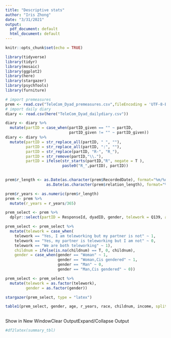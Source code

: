 ```yaml
---
title: "Descriptive stats"
author: "Iris Zhong"
date: "3/31/2021"
output:
  pdf_document: default
  html_document: default
---
```


```r
knitr::opts_chunk$set(echo = TRUE)
```

```r
library(tidyverse)
library(tidyr)
library(mosaic)
library(ggplot2)
library(here)
library(stargazer)
library(psychTools)
library(furniture)
```

\begin{table}[ ht ] 
\centering 
\caption{}\label{}
\begin{tabular}{ l c c c }
\toprule
 &   &  \multicolumn{ 2 }{c}{ telework }\\ 
  & Total & 0 & 1 \\ 
 & n = 364 & n = 129 & n = 235 \\ 
 \midrule
gender &   &   &  \\ 
\hspace{6pt}    0 & 179 (49.2\%) & 69 (53.5\%) & 110 (46.8\%)\\ 
\hspace{6pt}    1 & 185 (50.8\%) & 60 (46.5\%) & 125 (53.2\%)\\ 
\hspace{6pt}    \emph{missing} & 0 (0\%) & 0 (0\%) & 0 (0\%)\\ 
age &   &   &  \\ 
\hspace{6pt}   & 45.8 (8.4) & 46.7 (8.1) & 45.3 (8.5)\\ 
r\_years &   &   &  \\ 
\hspace{6pt}   & 18.4 (10.2) & 18.3 (11.5) & 18.5 (9.4)\\ 
race &   &   &  \\ 
\hspace{6pt}    Asian or Asian American & 37 (10.2\%) & 11 (8.5\%) & 26 (11.1\%)\\ 
\hspace{6pt}    Black or African American & 24 (6.6\%) & 11 (8.5\%) & 13 (5.5\%)\\ 
\hspace{6pt}    Latinx or Hispanic & 21 (5.8\%) & 5 (3.9\%) & 16 (6.8\%)\\ 
\hspace{6pt}    Middle Eastern & 4 (1.1\%) & 2 (1.6\%) & 2 (0.9\%)\\ 
\hspace{6pt}    Other & 1 (0.3\%) & 0 (0\%) & 1 (0.4\%)\\ 
\hspace{6pt}    Prefer not to answer & 4 (1.1\%) & 1 (0.8\%) & 3 (1.3\%)\\ 
\hspace{6pt}    White or European American & 269 (73.9\%) & 97 (75.2\%) & 172 (73.2\%)\\ 
\hspace{6pt}    White or European American,Latinx or Hispanic & 4 (1.1\%) & 2 (1.6\%) & 2 (0.9\%)\\ 
\hspace{6pt}    \emph{missing} & 0 (0\%) & 0 (0\%) & 0 (0\%)\\ 
childnum &   &   &  \\ 
\hspace{6pt}   & 0.8 (1.3) & 0.7 (1.0) & 0.9 (1.5)\\ 
income &   &   &  \\ 
\hspace{6pt}   & 76,618.8 (105,704.1) & 62,494.7 (66,422.0) & 81,760.8 (116,478.4)\\ 
\bottomrule

\end{tabular}
\end{table}
```r
# import premeasures
prem <- read.csv("TeleCom_Dyad_premeasures.csv",fileEncoding = 'UTF-8-BOM')
# import daily diary
diary <- read.csv(here("TeleCom_Dyad_dailydiary.csv"))
```

```r
diary <- diary %>%
  mutate(partID = case_when(partID_given == "" ~ partID,
                            partID_given != "" ~ partID_given))
diary <- diary %>%
  mutate(partID = str_replace_all(partID, " ", ""),
         partID = str_replace_all(partID, ":", ""),
         partID = str_replace(partID, "R-", "R_"),
         partID = str_remove(partID,"\\."),
         partID = ifelse(str_starts(partID,"R", negate = T ),
                         paste0("R_",partID), partID))
         
```


```r
prem$r_length <- as.Date(as.character(prem$RecordedDate), format="%m/%d/%y")-
                  as.Date(as.character(prem$relation_length), format="%m/%d/%y")

prem$r_years <- as.numeric(prem$r_length) 
prem <- prem %>%
  mutate(r_years = r_years/365)
```


```r
prem_select <- prem %>%
  dplyr::select(partID = ResponseId, dyadID, gender, telework = Q139, age = birthday, r_years, race, childnum = people_5_TEXT, income = indinc)
```

```r
prem_select <- prem_select %>%
  mutate(telework = case_when(
    telework == "Yes, I am teleworking but my partner is not" ~ 1,
    telework == "Yes, my partner is teleworking but I am not" ~ 0,
    telework == "We are both teleworking" ~ 1),
    childnum = ifelse(is.na(childnum) == T, 0, childnum),
    gender = case_when(gender == "Woman" ~ 1,
                       gender == "Woman,Cis gendered" ~ 1,
                       gender == "Man" ~ 0,
                       gender == "Man,Cis gendered" ~ 0))
```

```r
prem_select <- prem_select %>%
  mutate(telework = as.factor(telework),
         gender = as.factor(gender))
```



```r
stargazer(prem_select, type = "latex")
```


```r
table1(prem_select, gender, age, r_years, race, childnum, income, splitby = ~telework, format_number = T, output = "markdown")
  
```



\begin{table}[!htbp] \centering 
  \caption{} 
  \label{} 
\begin{tabular}{@{\extracolsep{5pt}}lccccccc} 
\\[-1.8ex]\hline 
\hline \\[-1.8ex] 
Statistic & \multicolumn{1}{c}{N} & \multicolumn{1}{c}{Mean} & \multicolumn{1}{c}{St. Dev.} & \multicolumn{1}{c}{Min} & \multicolumn{1}{c}{Pctl(25)} & \multicolumn{1}{c}{Pctl(75)} & \multicolumn{1}{c}{Max} \\ 
\hline \\[-1.8ex] 
dyadID & 364 & 26,018,185.000 & 9,455,389.000 & 377,033 & 28,947,773 & 31,423,023 & 33,735,733 \\ 
age & 364 & 45.802 & 8.350 & 26 & 39 & 52 & 74 \\ 
r\_years & 360 & 18.448 & 10.192 & $-$48.074 & 11.813 & 23.205 & 43.186 \\ 
childnum & 364 & 0.830 & 1.346 & 0 & 0 & 1 & 12 \\ 
income & 296 & 76,618.800 & 105,704.100 & 0.000 & 37,500.000 & 92,000.000 & 1,490,000.000 \\ 
\hline \\[-1.8ex] 
\end{tabular} 
\end{table} 
Show in New WindowClear OutputExpand/Collapse Output
\begin{table}[ ht ] 
\centering 
\caption{}\label{}
\begin{tabular}{ l c c }
\toprule
 &   \multicolumn{ 2 }{c}{ telework }\\ 
  & 0 & 1 \\ 
 & n = 79 & n = 216 \\ 
 \midrule
gender &   &  \\ 
\hspace{6pt}    0 & 52 (65.8\%) & 101 (46.8\%)\\ 
\hspace{6pt}    1 & 27 (34.2\%) & 115 (53.2\%)\\ 
age &   &  \\ 
\hspace{6pt}   & 46.7 (8.0) & 45.2 (8.5)\\ 
r\_years &   &  \\ 
\hspace{6pt}   & 17.6 (12.5) & 18.5 (9.4)\\ 
race &   &  \\ 
\hspace{6pt}    Asian or Asian American & 6 (7.6\%) & 25 (11.6\%)\\ 
\hspace{6pt}    Black or African American & 7 (8.9\%) & 12 (5.6\%)\\ 
\hspace{6pt}    Latinx or Hispanic & 4 (5.1\%) & 14 (6.5\%)\\ 
\hspace{6pt}    Middle Eastern & 0 (0\%) & 2 (0.9\%)\\ 
\hspace{6pt}    Other & 0 (0\%) & 1 (0.5\%)\\ 
\hspace{6pt}    Prefer not to answer & 0 (0\%) & 2 (0.9\%)\\ 
\hspace{6pt}    White or European American & 61 (77.2\%) & 159 (73.6\%)\\ 
\hspace{6pt}    White or European American,Latinx or Hispanic & 1 (1.3\%) & 1 (0.5\%)\\ 
childnum &   &  \\ 
\hspace{6pt}   & 0.7 (0.9) & 0.9 (1.5)\\ 
income &   &  \\ 
\hspace{6pt}   & 62,494.7 (66,422.0) & 81,768.9 (116,748.9)\\ 
\bottomrule

\end{tabular}
\end{table}




```r
#df2latex(summary_tbl)
```